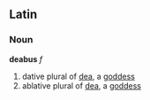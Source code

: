 ==Latin==
===Noun===
'''deabus''' ''f''

#dative plural of [[dea]], a [[goddess]]
#ablative plural of [[dea]], a [[goddess]]